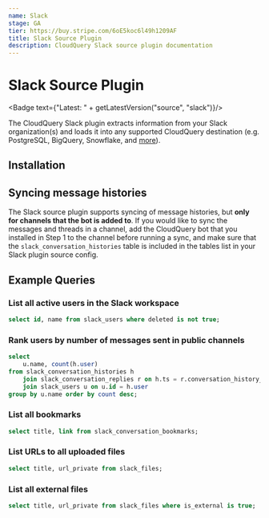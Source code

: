 ```yaml
---
name: Slack
stage: GA
tier: https://buy.stripe.com/6oE5koc6l49h1209AF
title: Slack Source Plugin
description: CloudQuery Slack source plugin documentation
---
```

# Slack Source Plugin


<Badge text={"Latest: " + getLatestVersion("source", "slack")}/>

The CloudQuery Slack plugin extracts information from your Slack organization(s) and loads it into any supported CloudQuery destination (e.g. PostgreSQL, BigQuery, Snowflake, and [more](/docs/plugins/destinations/overview)).

## Installation

<Authentication/>

## Syncing message histories

The Slack source plugin supports syncing of message histories, but **only for channels that the bot is added to**. If you would like to sync the messages and threads in a channel, add the CloudQuery bot that you installed in Step 1 to the channel before running a sync, and make sure that the `slack_conversation_histories` table is included in the tables list in your Slack plugin source config.

## Example Queries

### List all active users in the Slack workspace

```sql copy
select id, name from slack_users where deleted is not true;
```

### Rank users by number of messages sent in public channels

```sql copy
select 
    u.name, count(h.user) 
from slack_conversation_histories h 
    join slack_conversation_replies r on h.ts = r.conversation_history_ts 
    join slack_users u on u.id = h.user 
group by u.name order by count desc;
```

### List all bookmarks

```sql copy
select title, link from slack_conversation_bookmarks;
```


### List URLs to all uploaded files

```sql copy
select title, url_private from slack_files;
```

### List all external files

```sql copy
select title, url_private from slack_files where is_external is true;
``` 